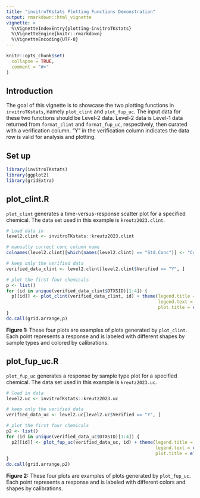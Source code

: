 ```yaml
---
title: "invitroTKstats Plotting Functions Demonstration"
output: rmarkdown::html_vignette
vignette: >
  %\VignetteIndexEntry{plotting-invitroTKstats}
  %\VignetteEngine{knitr::rmarkdown}
  %\VignetteEncoding{UTF-8}
---
```


```r
knitr::opts_chunk$set(
  collapse = TRUE,
  comment = "#>"
)
```

## Introduction
The goal of this vignette is to showcase the two plotting functions in `invitroTKstats`, namely `plot_clint` and `plot_fup_uc`. The input data for these two functions should be Level-2 data. Level-2 data is Level-1 data returned from `format_clint` and `format_fup_uc`, respectively, then curated with a verification column. "Y" in the verification column indicates the data row is valid for analysis and plotting. 

## Set up
```r
library(invitroTKstats)
library(ggplot2)
library(gridExtra)
```

## plot_clint.R
`plot_clint` generates a time-versus-response scatter plot for a specified chemical. The data set used in this example is `kreutz2023.clint`. 

```r
# Load data in 
level2.clint <- invitroTKstats::kreutz2023.clint

# manually correct conc column name 
colnames(level2.clint)[which(names(level2.clint) == "Std.Conc")] <- "Conc"

# keep only the verified data
verified_data_clint <- level2.clint[level2.clint$Verified == "Y", ]

# plot the first four chemicals 
p <- list()
for (id in unique(verified_data_clint$DTXSID)[1:4]) {
  p[[id]] <- plot_clint(verified_data_clint, id) + theme(legend.title = element_text(size = 5),
                                                         legend.text = element_text(size = 5),
                                                         plot.title = element_text(size=7))
}
do.call(grid.arrange,p)
```

**Figure 1:** These four plots are examples of plots generated by `plot_clint`. Each point represents a response and is labeled with different shapes by sample types and colored by calibrations. 

## plot_fup_uc.R
`plot_fup_uc` generates a response by sample type plot for a specified chemical. The data set used in this example is `kreutz2023.uc`. 

```r
# load in data
level2.uc <- invitroTKstats::kreutz2023.uc

# keep only the verified data
verified_data_uc <- level2.uc[level2.uc$Verified == "Y", ]

# plot the first four chemicals 
p2 <- list()
for (id in unique(verified_data_uc$DTXSID)[1:4]) {
  p2[[id]] <- plot_fup_uc(verified_data_uc, id) + theme(legend.title = element_text(size = 5),
                                                        legend.text = element_text(size = 5),
                                                        plot.title = element_text(size=7))
}
do.call(grid.arrange,p2)
```

**Figure 2:** These four plots are examples of plots generated by `plot_fup_uc`. Each point represents a response and is labeled with different colors and shapes by calibrations.


